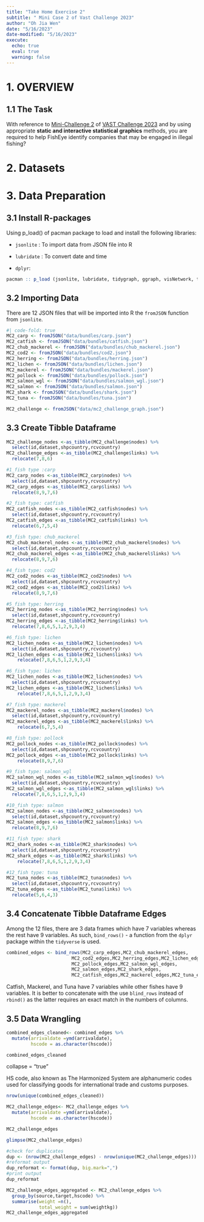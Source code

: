 ```yaml
---
title: "Take Home Exercise 2"
subtitle: " Mini Case 2 of Vast Challenge 2023"
author: "Oh Jia Wen"
date: "5/16/2023"
date-modified: "5/16/2023"
execute: 
  echo: true
  eval: true
  warning: false
---
```


# 1. OVERVIEW

## 1.1 The Task

With reference to [Mini-Challenge 2](https://vast-challenge.github.io/2023/MC2.html) of [VAST Challenge 2023](https://vast-challenge.github.io/2023/) and by using appropriate **static and interactive statistical graphics** methods, you are required to help FishEye identify companies that may be engaged in illegal fishing?

# 2. Datasets

# 3. Data Preparation

## 3.1 Install R-packages

Using p_load() of pacman package to load and install the following libraries:

-   `jsonlite` : To import data from JSON file into R

-   `lubridate` : To convert date and time

-   `dplyr`:

```r
pacman :: p_load (jsonlite, lubridate, tidygraph, ggraph, visNetwork, tidyverse)
```

## 3.2 Importing Data

There are 12 JSON files that will be imported into R the `fromJSON` function from `jsonlite`.

```r
#| code-fold: true
MC2_carp <- fromJSON("data/bundles/carp.json")
MC2_catfish <- fromJSON("data/bundles/catfish.json")
MC2_chub_mackerel <- fromJSON("data/bundles/chub_mackerel.json")
MC2_cod2 <- fromJSON("data/bundles/cod2.json")
MC2_herring <- fromJSON("data/bundles/herring.json")
MC2_lichen <- fromJSON("data/bundles/lichen.json")
MC2_mackerel <- fromJSON("data/bundles/mackerel.json")
MC2_pollock <- fromJSON("data/bundles/pollock.json")
MC2_salmon_wgl <- fromJSON("data/bundles/salmon_wgl.json")
MC2_salmon <- fromJSON("data/bundles/salmon.json")
MC2_shark <- fromJSON("data/bundles/shark.json")
MC2_tuna <- fromJSON("data/bundles/tuna.json")

```

```r
MC2_challenge <- fromJSON("data/mc2_challenge_graph.json")
```

## 3.3 Create Tibble Dataframe

```r
MC2_challenge_nodes <-as_tibble(MC2_challenge$nodes) %>%
  select(id,dataset,shpcountry,rcvcountry)
MC2_challenge_edges <-as_tibble(MC2_challenge$links) %>%
  relocate(7,8,6)
```

```r
#1_fish type :carp
MC2_carp_nodes <-as_tibble(MC2_carp$nodes) %>%
  select(id,dataset,shpcountry,rcvcountry)
MC2_carp_edges <-as_tibble(MC2_carp$links) %>%
  relocate(8,9,7,6)

#2_fish type: catfish
MC2_catfish_nodes <-as_tibble(MC2_catfish$nodes) %>%
  select(id,dataset,shpcountry,rcvcountry)
MC2_catfish_edges <-as_tibble(MC2_catfish$links) %>%
  relocate(6,7,5,4)

#3_fish type: chub_mackerel
MC2_chub_mackerel_nodes <-as_tibble(MC2_chub_mackerel$nodes) %>%
  select(id,dataset,shpcountry,rcvcountry)
MC2_chub_mackerel_edges <-as_tibble(MC2_chub_mackerel$links) %>%
  relocate(8,9,7,6)

#4_fish type: cod2
MC2_cod2_nodes <-as_tibble(MC2_cod2$nodes) %>%
  select(id,dataset,shpcountry,rcvcountry)
MC2_cod2_edges <-as_tibble(MC2_cod2$links) %>%
  relocate(8,9,7,6)

#5_fish type: herring
MC2_herring_nodes <-as_tibble(MC2_herring$nodes) %>%
  select(id,dataset,shpcountry,rcvcountry)
MC2_herring_edges <-as_tibble(MC2_herring$links) %>%
  relocate(7,8,6,5,1,2,9,3,4)

#6_fish type: lichen
MC2_lichen_nodes <-as_tibble(MC2_lichen$nodes) %>%
  select(id,dataset,shpcountry,rcvcountry)
MC2_lichen_edges <-as_tibble(MC2_lichen$links) %>%
    relocate(7,8,6,5,1,2,9,3,4)

#6_fish type: lichen
MC2_lichen_nodes <-as_tibble(MC2_lichen$nodes) %>%
  select(id,dataset,shpcountry,rcvcountry)
MC2_lichen_edges <-as_tibble(MC2_lichen$links) %>%
    relocate(7,8,6,5,1,2,9,3,4)

#7_fish type: mackerel
MC2_mackerel_nodes <-as_tibble(MC2_mackerel$nodes) %>%
  select(id,dataset,shpcountry,rcvcountry)
MC2_mackerel_edges <-as_tibble(MC2_mackerel$links) %>%
    relocate(6,7,5,4)

#8_fish type: pollock
MC2_pollock_nodes <-as_tibble(MC2_pollock$nodes) %>%
  select(id,dataset,shpcountry,rcvcountry)
MC2_pollock_edges <-as_tibble(MC2_pollock$links) %>%
    relocate(8,9,7,6)

#9_fish type: salmon_wgl
MC2_salmon_wgl_nodes <-as_tibble(MC2_salmon_wgl$nodes) %>%
  select(id,dataset,shpcountry,rcvcountry)
MC2_salmon_wgl_edges <-as_tibble(MC2_salmon_wgl$links) %>%
  relocate(7,8,6,5,1,2,9,3,4)

#10_fish type: salmon
MC2_salmon_nodes <-as_tibble(MC2_salmon$nodes) %>%
  select(id,dataset,shpcountry,rcvcountry)
MC2_salmon_edges <-as_tibble(MC2_salmon$links) %>%
  relocate(8,9,7,6)

#11_fish type: shark
MC2_shark_nodes <-as_tibble(MC2_shark$nodes) %>%
  select(id,dataset,shpcountry,rcvcountry)
MC2_shark_edges <-as_tibble(MC2_shark$links) %>%
    relocate(7,8,6,5,1,2,9,3,4)

#12_fish type: tuna
MC2_tuna_nodes <-as_tibble(MC2_tuna$nodes) %>%
  select(id,dataset,shpcountry,rcvcountry)
MC2_tuna_edges <-as_tibble(MC2_tuna$links) %>%
  relocate(5,6,4,3)
```

## 3.4 Concatenate Tibble Dataframe Edges

Among the 12 files, there are 3 data frames which have 7 variables whereas the rest have 9 variables. As such, `bind_rows()` - a function from the `dplyr` package within the `tidyverse` is used.

```r
combined_edges <- bind_rows(MC2_carp_edges,MC2_chub_mackerel_edges,
                        MC2_cod2_edges,MC2_herring_edges,MC2_lichen_edges,
                        MC2_pollock_edges,MC2_salmon_wgl_edges,
                        MC2_salmon_edges,MC2_shark_edges, 
                        MC2_catfish_edges,MC2_mackerel_edges,MC2_tuna_edges)
```

::: callout-Tip
Catfish, Mackerel, and Tuna have 7 variables while other fishes have 9 variables. It is better to concatenate with the use `blind_rows` instead of `rbind()` as the latter requires an exact match in the numbers of columns.
:::

## 3.5 Data Wrangling

```r
combined_edges_cleaned<- combined_edges %>%
  mutate(arrivaldate =ymd(arrivaldate),
         hscode = as.character(hscode))

combined_edges_cleaned
```

::: callout-Note
collapse = "true"

HS code, also known as The Harmonized System are alphanumeric codes used for classifying goods for international trade and customs purposes.
:::

```r
nrow(unique(combined_edges_cleaned))
```

```r
MC2_challenge_edges<- MC2_challenge_edges %>%
  mutate(arrivaldate =ymd(arrivaldate),
         hscode = as.character(hscode))

MC2_challenge_edges
```

```r
glimpse(MC2_challenge_edges)
```

```r
#check for duplicates 
dup <- (nrow(MC2_challenge_edges) - nrow(unique(MC2_challenge_edges)))
#reformat output 
dup_reformat <- format(dup, big.mark=",")
#print output
dup_reformat
```

```r
MC2_challenge_edges_aggregated <- MC2_challenge_edges %>%
  group_by(source,target,hscode) %>%
  summarise(weight =n(),
            total_weight = sum(weightkg))
MC2_challenge_edges_aggregated
```
